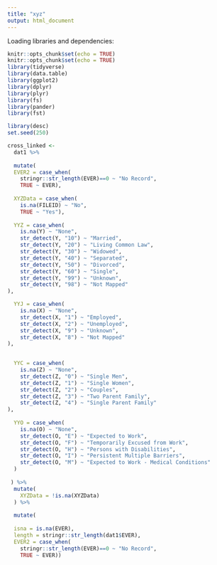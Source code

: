 ```yaml
---
title: "xyz"
output: html_document
---
```


Loading libraries and dependencies:

```r
knitr::opts_chunk$set(echo = TRUE)
knitr::opts_chunk$set(echo = TRUE)
library(tidyverse)
library(data.table)
library(ggplot2)
library(dplyr)
library(plyr)
library(fs)
library(pander)
library(fst)

library(desc)
set.seed(250)

```


```r

cross_linked <- 
  dat1 %>%
  
  mutate(
  EVER2 = case_when(
    stringr::str_length(EVER)==0 ~ "No Record",
    TRUE ~ EVER),
  
  XYZData = case_when(
    is.na(FILEID) ~ "No",
    TRUE ~ "Yes"),
  
  YYZ = case_when(
    is.na(Y) ~ "None",
    str_detect(Y, "10") ~ "Married",
    str_detect(Y, "20") ~ "Living Common Law",
    str_detect(Y, "30") ~ "Widowed",
    str_detect(Y, "40") ~ "Separated",
    str_detect(Y, "50") ~ "Divorced",
    str_detect(Y, "60") ~ "Single",
    str_detect(Y, "99") ~ "Unknown",
    str_detect(Y, "98") ~ "Not Mapped"
),

  YYJ = case_when(
    is.na(X) ~ "None",
    str_detect(X, "1") ~ "Employed",
    str_detect(X, "2") ~ "Unemployed",
    str_detect(X, "9") ~ "Unknown",
    str_detect(X, "8") ~ "Not Mapped"
),

  
  YYC = case_when(
    is.na(Z) ~ "None",
    str_detect(Z, "0") ~ "Single Men",
    str_detect(Z, "1") ~ "Single Women",
    str_detect(Z, "2") ~ "Couples",
    str_detect(Z, "3") ~ "Two Parent Family",
    str_detect(Z, "4") ~ "Single Parent Family"
),
  
  YYO = case_when(
    is.na(O) ~ "None",
    str_detect(O, "E") ~ "Expected to Work",
    str_detect(O, "F") ~ "Temporarily Excused from Work",
    str_detect(O, "H") ~ "Persons with Disabilities",
    str_detect(O, "I") ~ "Persistent Multiple Barriers",
    str_detect(O, "M") ~ "Expected to Work - Medical Conditions"
  )
  
 ) %>% 
  mutate(
    XYZData = !is.na(XYZData)
  ) %>% 
  
  mutate(
   
  isna = is.na(EVER),
  length = stringr::str_length(dat1$EVER),
  EVER2 = case_when(
    stringr::str_length(EVER)==0 ~ "No Record",
    TRUE ~ EVER))
   

```


